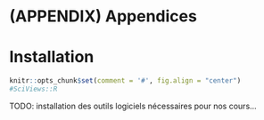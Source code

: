 # (APPENDIX) Appendices {-}

# Installation {#installation}

```r
knitr::opts_chunk$set(comment = '#', fig.align = "center")
#SciViews::R
```

TODO: installation des outils logiciels nécessaires pour nos cours...
